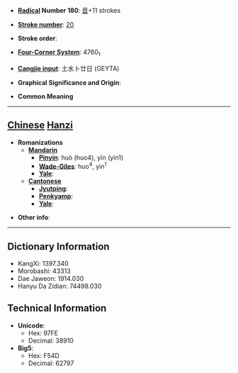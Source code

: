 * '''[[Wiktionary:Chinese radical index| Radical]] Number 180''': [[Wiktionary:Chinese radical index 音|音]]+11 strokes

* '''[[Wiktionary:Chinese total strokes index|Stroke number]]''': [[Wiktionary:Chinese total strokes index 20|20]]

* '''Stroke order''': 

* '''[[Wiktionary:Chinese four corner index|Four-Corner System]]''': 4760<sub>1</sub>

* '''[[Wiktionary:Chinese Cangjie index|Cangjie input]]''': 土水卜廿日 (GEYTA)

* '''Graphical Significance and Origin''': 

* '''Common Meaning'''

----

== [[Chinese]] [[Hanzi]] ==

* '''Romanizations'''
** '''[[Mandarin]]'''
*** '''[[Pinyin]]''': huò (huo4), yīn (yin1)
*** '''[[Wade-Giles]]''': huo<sup>4</sup>, yin<sup>1</sup>
*** '''[[Yale]]''': 
** '''[[Cantonese]]'''
*** '''[[Jyutping]]''':
*** '''[[Penkyamp]]''': 
*** '''[[Yale]]''': 

* '''Other info''': 

----

== Dictionary Information ==

* KangXi: 1397.340
* Morobashi: 43313
* Dae Jaweon: 1914.030
* Hanyu Da Zidian: 74498.030

== Technical Information ==

* '''Unicode''':
** Hex: 97FE
** Decimal: 38910
* '''Big5''':
** Hex: F54D
** Decimal: 62797